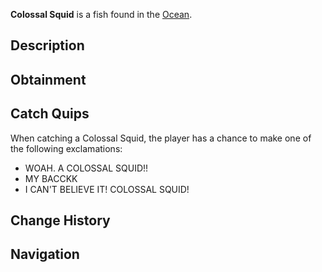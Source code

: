 {{FishInfobox
|image          = Colossal Squid.png
|rarity         = Mythical
|sea            = First Sea
|location       = [[Ocean]]
|sublocation    = 
|sources        = Fishing Rod
|radar_location = 
|prog_speed     = -70
|xp             = 3000
|weather        = Foggy
|time           = Night
|season         = 
|bait           = 
|base_weight    = 1200
|base_value     = 6500
|weight_range   = 500
|base_chance    = 0.02
|base_resil     = 5
}}
'''Colossal Squid''' is a {{Rarity|Mythical}} fish found in the [[Ocean]].

== Description ==
{{Description|The Colossal Squid is a massive, deep-sea creature with enormous tentacles and large appetite for anglers. Known for its incredible size and strength, it lurks in the deepest parts of the ocean, only occasionally venturing near the surface during the nights.|Bestiary Entry}}

== Obtainment ==
{{Fish Availability|
Ancient Isle/Algae Hunt
Ancient Isle/Surrounding Ocean
Atlantis/Surrounding Ocean
Forsaken Shores/Algae Hunt
Lovestorm/Normal
Lovestorm/Supercharged
Megalodon Hunt/Eclipse and Weekend
Megalodon Hunt/Normal
Mushgrove Swamp/Algae Hunt
Ocean/Deep Ocean
Orca Migration/Ancient
Orca Migration/Normal
Snowcap Island/Algae Hunt
Snowcap Island/Surrounding Ocean
Whale Migration/Moby
Whale Migration/Normal
|top_rods      = 
Leviathan's Fang Rod\25230.37\118675.16;
Ethereal Prism Rod\22691.25\86053.21;
Seraphic Rod\22030.71\88198.68;
No-Life Rod\21049.42\89884.59;
Tempest Rod\20949.76\87388.22;
Resourceful Rod\18066.96\64884.32;
Destiny Rod\17385.32\62119.13;
Fortune Rod\12206.13\44837.16;
Free Spirit Rod\20805.44\116213.1;
Trident Rod\18819.57\105120.62;
Rapid Rod\17641.19\92628.27;
Wildflower Rod\13188.12\68240.21;
North-Star Rod\9796.3\48360.74;
Challenger's Rod\19776.96\85570.21;
Rod Of The Forgotten Fang\19707.27\79402.08;
Rod Of The Exalted One\17023.93\66487.07;
Rod Of The Depths\16704.78\68639.8;
Zeus Rod\15944.97\69770.21;
Blazebringer Rod\15829.87\67719.15;
Verdant Shear Rod\15719.21\69022.34;
Depthseeker Rod\14975.85\67815.1;
Avalanche Rod\12960.15\58896.01;
Volcanic Rod\12473.96\54582.14;
Steady Rod\4099.11\19914.57
|recommended   = Ethereal Prism Rod
}}

== Catch Quips ==
When catching a Colossal Squid, the player has a chance to make one of the following exclamations:
* WOAH. A COLOSSAL SQUID!!
* MY BACCKK
* I CAN'T BELIEVE IT! COLOSSAL SQUID!

== Change History ==
{{Change History|{{subst:Current Version}}}}

== Navigation ==
{{Fish Navbox|Ocean}}